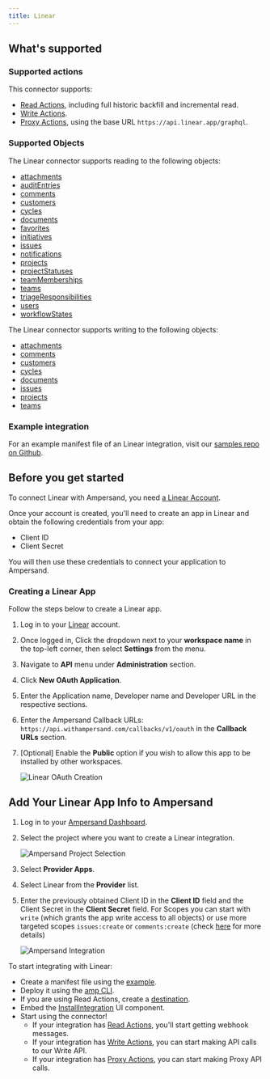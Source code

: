 ```yaml
---
title: Linear
---
```

## What's supported

### Supported actions

This connector supports:
- [Read Actions](/read-actions), including full historic backfill and incremental read.
- [Write Actions](/write-actions).
- [Proxy Actions](/proxy-actions), using the base URL `https://api.linear.app/graphql`.



### Supported Objects
The Linear connector supports reading to the following objects:
- [attachments](https://studio.apollographql.com/public/Linear-API/variant/current/explorer)
- [auditEntries](https://studio.apollographql.com/public/Linear-API/variant/current/explorer)
- [comments](https://studio.apollographql.com/public/Linear-API/variant/current/explorer)
- [customers](https://studio.apollographql.com/public/Linear-API/variant/current/explorer)
- [cycles](https://studio.apollographql.com/public/Linear-API/variant/current/explorer)
- [documents](https://studio.apollographql.com/public/Linear-API/variant/current/explorer)
- [favorites](https://studio.apollographql.com/public/Linear-API/variant/current/explorer)
- [initiatives](https://studio.apollographql.com/public/Linear-API/variant/current/explorer)
- [issues](https://studio.apollographql.com/public/Linear-API/variant/current/explorer)
- [notifications](https://studio.apollographql.com/public/Linear-API/variant/current/explorer)
- [projects](https://studio.apollographql.com/public/Linear-API/variant/current/explorer)
- [projectStatuses](https://studio.apollographql.com/public/Linear-API/variant/current/explorer)
- [teamMemberships](https://studio.apollographql.com/public/Linear-API/variant/current/explorer)
- [teams](https://studio.apollographql.com/public/Linear-API/variant/current/explorer)
- [triageResponsibilities](https://studio.apollographql.com/public/Linear-API/variant/current/explorer)
- [users](https://studio.apollographql.com/public/Linear-API/variant/current/explorer)
- [workflowStates](https://studio.apollographql.com/public/Linear-API/variant/current/explorer)


The Linear connector supports writing to the following objects:
- [attachments](https://studio.apollographql.com/public/Linear-API/variant/current/explorer)
- [comments](https://studio.apollographql.com/public/Linear-API/variant/current/explorer)
- [customers](https://studio.apollographql.com/public/Linear-API/variant/current/explorer)
- [cycles](https://studio.apollographql.com/public/Linear-API/variant/current/explorer)
- [documents](https://studio.apollographql.com/public/Linear-API/variant/current/explorer)
- [issues](https://studio.apollographql.com/public/Linear-API/variant/current/explorer)
- [projects](https://studio.apollographql.com/public/Linear-API/variant/current/explorer)
- [teams](https://studio.apollographql.com/public/Linear-API/variant/current/explorer)


### Example integration

For an example manifest file of an Linear integration, visit our [samples repo on Github](https://github.com/amp-labs/samples/blob/main/linear/amp.yaml).

## Before you get started

To connect Linear with Ampersand, you need [a Linear Account](https://linear.app/signup).

Once your account is created, you'll need to create an app in Linear and obtain the following credentials from your app:

- Client ID
- Client Secret

You will then use these credentials to connect your application to Ampersand.

### Creating a Linear App

Follow the steps below to create a Linear app.

1. Log in to your [Linear](https://linear.app/login) account.

2. Once logged in, Click the dropdown next to your **workspace name** in the top-left corner, then select **Settings** from the menu.

3. Navigate to **API** menu under **Administration** section.

4. Click **New OAuth Application**.

5. Enter the Application name, Developer name and Developer URL in the respective sections.

6. Enter the Ampersand Callback URLs: `https://api.withampersand.com/callbacks/v1/oauth` in the **Callback URLs** section.

7. [Optional] Enable the **Public** option if you wish to allow this app to be installed by other workspaces.

   ![Linear OAuth Creation](/images/provider-guides/Linear_OAuth.gif)

## Add Your Linear App Info to Ampersand

1. Log in to your [Ampersand Dashboard](https://dashboard.withampersand.com).

2. Select the project where you want to create a Linear integration.

   ![Ampersand Project Selection](/images/provider-guides/31a6a12-Ampersand.png)

3. Select **Provider Apps**.  

4. Select Linear from the **Provider** list.

5. Enter the previously obtained Client ID in the **Client ID** field and the Client Secret in the **Client Secret** field. For Scopes you can start with `write` (which grants the app write access to all objects) or use more targeted scopes `issues:create` or `comments:create` (check [here](https://linear.app/developers/oauth-2-0-authentication#redirect-user-access-requests-to-linear) for more details)

   ![Ampersand Integration](/images/provider-guides/linear.gif)


To start integrating with Linear:
- Create a manifest file using the [example](https://github.com/amp-labs/samples/blob/main/linear/amp.yaml).
- Deploy it using the [amp CLI](/cli/overview).
- If you are using Read Actions, create a [destination](/destinations).
- Embed the [InstallIntegration](/embeddable-ui-components#install-integration) UI component.
- Start using the connector!
   - If your integration has [Read Actions](/read-actions), you'll start getting webhook messages.
   - If your integration has [Write Actions](/write-actions), you can start making API calls to our Write API.
   - If your integration has [Proxy Actions](/proxy-actions), you can start making Proxy API calls.
